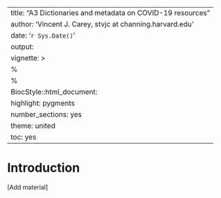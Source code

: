 
---
title: "A3 Dictionaries and metadata on COVID-19 resources"
author: 'Vincent J. Carey, stvjc at channing.harvard.edu'
date: '`r Sys.Date()`'
output:
vignette: >
  %\VignetteEngine{knitr::rmarkdown}
  %\VignetteIndexEntry{A3 Dictionaries and metadata on COVID-19 resources}
  BiocStyle::html_document:
    highlight: pygments
    number_sections: yes
    theme: united
    toc: yes
---

# Introduction

[Add material]

